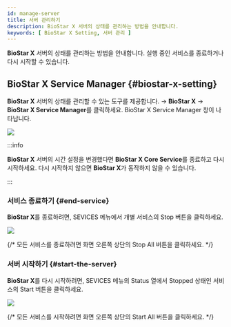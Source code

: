 ```yaml
---
id: manage-server
title: 서버 관리하기
description: BioStar X 서버의 상태를 관리하는 방법을 안내합니다.
keywords: [ BioStar X Setting, 서버 관리 ]
---
```


**BioStar X** 서버의 상태를 관리하는 방법을 안내합니다. 실행 중인 서비스를 종료하거나 다시 시작할 수 있습니다.

## BioStar X Service Manager {#biostar-x-setting}

**BioStar X** 서버의 상태를 관리할 수 있는 도구를 제공합니다. <Start/> → **BioStar X** → **BioStar X Service Manager**를 클릭하세요. <Cmd>BioStar X Service Manager</Cmd> 창이 나타납니다.

<Image src='/img/common/biostarx-tutoria-service-manager-main.png' alone />

:::info

**BioStar X** 서버의 시간 설정을 변경했다면 **BioStar X Core Service**를 종료하고 다시 시작하세요. 다시 시작하지 않으면 **BioStar X**가 동작하지 않을 수 있습니다.

:::

### 서비스 종료하기 {#end-service}

**BioStar X**를 종료하려면, <Cmd>SEVICES</Cmd> 메뉴에서 개별 서비스의 <Cmd>Stop</Cmd> 버튼을 클릭하세요.

<Image src='/img/common/biostarx-tutoria-service-manager-main.png' alone />

{/* 모든 서비스를 종료하려면 화면 오른쪽 상단의 <Cmd>Stop All</Cmd> 버튼을 클릭하세요. */}


### 서버 시작하기 {#start-the-server}

**BioStar X**를 다시 시작하려면, <Cmd>SEVICES</Cmd> 메뉴의 <Cmd>Status</Cmd> 열에서 <Cmd>Stopped</Cmd> 상태인 서비스의 <Cmd>Start</Cmd> 버튼을 클릭하세요.

<Image src='/img/common/biostarx-tutoria-service-manager-main-restart.png' alone />

{/* 모든 서비스를 시작하려면 화면 오른쪽 상단의 <Cmd>Start All</Cmd> 버튼을 클릭하세요. */}